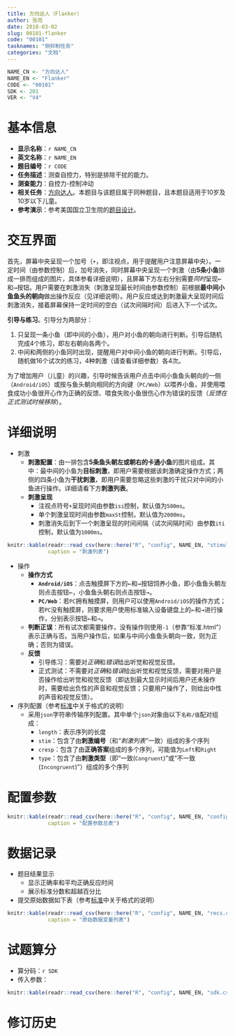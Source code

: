 ```yaml
---
title: 方向达人（Flanker）
author: 张亮
date: 2018-03-02
slug: 00101-flanker
code: "00101"
tasknames: "侧抑制任务"
categories: "文档"
---
```


```r
NAME_CN <- "方向达人"
NAME_EN <- "Flanker"
CODE <- "00101"
SDK <- 201
VER <- "V4"
```

# 基本信息

* **显示名称**：`r NAME_CN`
* **英文名称**：`r NAME_EN`
* **题目编号**：`r CODE`
* **任务描述**：测查自控力，特别是排除干扰的能力。
* **测查能力**：自控力-控制冲动
* **相关任务**：[方向达人](`r blogdown::shortcode("relref", "00101_Flanker")`)。本题目与该题目属于同种题目，且本题目适用于10岁及10岁以下儿童。
* **参考演示**：参考美国国立卫生院的[题目设计](http://player.youku.com/embed/XMzIzMTA1NTk4NA==)。

# 交互界面

首先，屏幕中央呈现一个加号（`+`，即注视点，用于提醒用户注意屏幕中央）。一定时间（由参数控制）后，加号消失，同时屏幕中央呈现一个刺激（由**5条小鱼**排成一排而组成的图片，具体参看详细说明），且屏幕下方左右分别需要*同时*呈现<kbd>&larr;</kbd>和<kbd>&rarr;</kbd>按钮。用户需要在刺激消失（刺激呈现最长时间由参数控制）前根据**最中间小鱼鱼头的朝向**做出操作反应（见详细说明）。用户反应或达到刺激最大呈现时间后刺激消失，接着屏幕保持一定时间的空白（试次间隔时间）后进入下一个试次。

**引导与练习**。引导分为两部分：

1. 只呈现一条小鱼（即中间的小鱼），用户对小鱼的朝向进行判断。引导后随机完成4个练习，即左右朝向各两个。
1. 中间和两侧的小鱼同时出现，提醒用户对中间小鱼的朝向进行判断。引导后，随机做16个试次的练习，4种刺激（请查看详细参数）各4次。

为了增加用户（儿童）的兴趣，引导时候告诉用户点击中间小鱼鱼头朝向的一侧（`Android/iOS`）或按与鱼头朝向相同的方向键（`PC/Web`）以喂养小鱼，并使用喂食成功小鱼很开心作为正确的反馈、喂食失败小鱼很伤心作为错误的反馈（*反馈在正式测试时候移除*）。

# 详细说明

* 刺激
    + **刺激配置**：由一排包含**5条鱼头朝左或朝右的卡通小鱼**的图片组成。其中：最中间的小鱼为**目标刺激**，即用户需要根据该刺激确定操作方式；两侧的四条小鱼为**干扰刺激**，即用户需要忽略这些刺激的干扰只对中间的小鱼进行操作。详细请看下方**刺激列表**。
    + **刺激呈现**
        - 注视点符号`+`呈现时间由参数`isi`控制，默认值为`500ms`。
        - 单个刺激呈现时间由参数`maxSt`控制，默认值为`2000ms`。
        - 刺激消失后到下一个刺激呈现的时间间隔（试次间隔时间）由参数`iti`控制，默认值为`1000ms`。

```r
knitr::kable(readr::read_csv(here::here("R", "config", NAME_EN, "stimuli.csv")),
             caption = "刺激列表")
```

* 操作
    + **操作方式**
        - **`Android/iOS`**：点击触摸屏下方的<kbd>&larr;</kbd>和<kbd>&rarr;</kbd>按钮饲养小鱼，即小鱼鱼头朝左则点击按钮<kbd>&larr;</kbd>，小鱼鱼头朝右则点击按钮<kbd>&rarr;</kbd>。
        - **`PC/Web`**：若`PC`拥有触摸屏，则用户可以使用`Android/iOS`的操作方式；若`PC`没有触摸屏，则要求用户使用标准输入设备键盘上的<kbd>&larr;</kbd>和<kbd>&rarr;</kbd>进行操作，分别表示按钮<kbd>&larr;</kbd>和<kbd>&rarr;</kbd>。
    + **判断正误**：所有试次都需要操作，没有操作则使用`-1`（参靠“标准.html”）表示正确与否。当用户操作后，如果与中间小鱼鱼头朝向一致，则为正确；否则为错误。
    + **反馈**
        - 引导练习：需要对*正确*和*错误*给出听觉和视觉反馈。
        - 正式测试：不需要对*正确*和*错误*给出听觉和视觉反馈，需要对用户是否操作给出听觉和视觉反馈（即达到最大显示时间后用户还未操作时，需要给出负性的声音和视觉反馈；只要用户操作了，则给出中性的声音和视觉反馈）。

* 序列配置（参考[标准](`r blogdown::shortcode("relref", "standard")`)中关于格式的说明）
    + 采用`json`字符串传输序列配置。其中单个`json`对象由以下`名称/值`配对组成：
        - `length`：表示序列的长度
        - `stim`：包含了由**刺激编号**（和*“刺激列表”*一致）组成的多个序列
        - `cresp`：包含了由**正确答案**组成的多个序列，可能值为`Left`和`Right`
        - `type`：包含了由**刺激类型**（即“一致(`Congruent`)”或“不一致(`Incongruent`)”）组成的多个序列

# 配置参数

```r
knitr::kable(readr::read_csv(here::here("R", "config", NAME_EN, "configs.csv")),
             caption = "配置参数总表")
```

# 数据记录

* 题目结果显示
    + 显示正确率和平均正确反应时间
    + 展示标准分数和超越百分比
* 提交原始数据如下表（参考[标准](`r blogdown::shortcode("relref", "standard")`)中关于格式的说明）

```r
knitr::kable(readr::read_csv(here::here("R", "config", NAME_EN, "recs.csv")),
             caption = "原始数据变量列表")
```

# 试题算分

* 算分码：`r SDK`
* 传入参数：

```r
knitr::kable(readr::read_csv(here::here("R", "config", NAME_EN, "sdk.csv")))
```

# 修订历史

